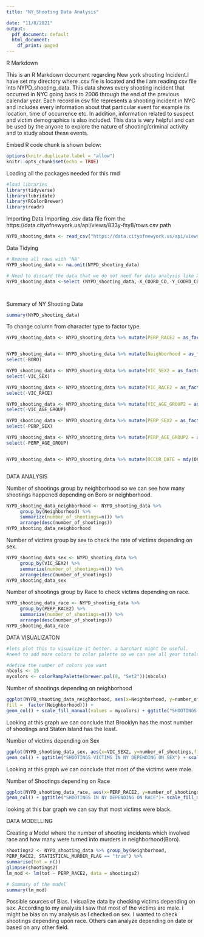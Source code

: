 ---
title: "NY_Shooting Data Analysis"

date: "11/8/2021"
output:
  pdf_document: default
  html_document:
    df_print: paged
---



R Markdown

This is an R Markdown document regarding New york shooting Incident.I have set my directory where .csv file is located and the i am reading csv file into NYPD_shooting_data. This data shows every shooting incident that occurred in NYC going back to 2006 through the end of the previous calendar year. Each record in csv file represents a shooting incident in NYC and includes every information about that particular event for example its location, time of occurrence etc. In addition, information related to suspect and victim demographics is also included. This data is very helpful and can be used by the anyone to explore the nature of shooting/criminal activity and to study about these events.

Embed R code chunk is shown below:

```{r setup, include=FALSE}
options(knitr.duplicate.label = "allow")
knitr::opts_chunk$set(echo = TRUE)

```
Loading all the packages needed for this rmd

```{r packages, include=FALSE}
#load libraries
library(tidyverse)
library(lubridate)
library(RColorBrewer)
library(readr)
```


Importing Data
Importing  .csv data file from the https://data.cityofnewyork.us/api/views/833y-fsy8/rows.csv  path 

``` {r importing, echo=FALSE}

NYPD_shooting_data <- read_csv("https://data.cityofnewyork.us/api/views/833y-fsy8/rows.csv?accessType=DOWNLOAD")

```


 Data Tidying

``` {r tidying, echo=FALSE}
# Remove all rows with "NA"
NYPD_shooting_data <- na.omit(NYPD_shooting_data)

# Need to discard the data that we do not need for data analysis like X_COORD_CD, Y_COORD_CD ,Longitude,Latitude,Lon_Lat,JURISDICTION_CODE
NYPD_shooting_data <-select (NYPD_shooting_data,-X_COORD_CD,-Y_COORD_CD,-Longitude,-Latitude,-Lon_Lat,-JURISDICTION_CODE)




```

Summary of NY Shooting Data

```{r NYPD_shooting_data_summary, echo=FALSE}
summary(NYPD_shooting_data)

```
To change column from character type to factor type. 

``` {r tidying2, echo=FALSE}

NYPD_shooting_data <- NYPD_shooting_data %>% mutate(PERP_RACE2 = as_factor(PERP_RACE)) %>% select(-PERP_RACE)


NYPD_shooting_data <- NYPD_shooting_data %>% mutate(Neighborhood = as_factor(BORO)) %>% 
select(-BORO)

NYPD_shooting_data <- NYPD_shooting_data %>% mutate(VIC_SEX2 = as_factor(VIC_SEX)) %>% 
select(-VIC_SEX)

NYPD_shooting_data <- NYPD_shooting_data %>% mutate(VIC_RACE2 = as_factor(VIC_RACE)) %>% 
select(-VIC_RACE)

NYPD_shooting_data <- NYPD_shooting_data %>% mutate(VIC_AGE_GROUP2 = as_factor(VIC_AGE_GROUP)) %>% 
select(-VIC_AGE_GROUP)

NYPD_shooting_data <- NYPD_shooting_data %>% mutate(PERP_SEX2 = as_factor(PERP_SEX)) %>% 
select(-PERP_SEX)

NYPD_shooting_data <- NYPD_shooting_data %>% mutate(PERP_AGE_GROUP2 = as_factor(PERP_AGE_GROUP)) %>% 
select(-PERP_AGE_GROUP)


NYPD_shooting_data <- NYPD_shooting_data %>% mutate(OCCUR_DATE = mdy(OCCUR_DATE))



```
 DATA ANALYSIS

Number of shootings group by neighborhood so we can see how many shootings happened depending on Boro or neighborhood.
 
``` {r shootings based on neighborhood }
NYPD_shooting_data_neighborhood <- NYPD_shooting_data %>% 
     group_by(Neighborhood) %>%
     summarize(number_of_shootings=n()) %>%
     arrange(desc(number_of_shootings))
NYPD_shooting_data_neighborhood 
```
 Number of victims group by sex to check the rate of victims depending on sex.

``` {r shootings group by sex }
NYPD_shooting_data_sex <- NYPD_shooting_data %>% 
     group_by(VIC_SEX2) %>%
     summarize(number_of_shootings=n()) %>%
     arrange(desc(number_of_shootings))
NYPD_shooting_data_sex 
```

 Number of shootings group by Race to check victims depending on race.

``` {r shootings group by race }
NYPD_shooting_data_race <- NYPD_shooting_data %>% 
     group_by(PERP_RACE2) %>%
     summarize(number_of_shootings=n()) %>%
     arrange(desc(number_of_shootings))
NYPD_shooting_data_race 
```
 DATA VISUALIZATON

```{r}
#lets plot this to visualize it better. a barchart might be useful.
#need to add more colors to color palette so we can see all year totals in each bar

#define the number of colors you want
nbcols <- 15
mycolors <- colorRampPalette(brewer.pal(8, "Set2"))(nbcols)
```
 Number of shootings depending on neighborhood

``` {r NYPD_shooting_data_neighborhood plot}
ggplot(NYPD_shooting_data_neighborhood, aes(x=Neighborhood, y=number_of_shootings,
fill =  factor(Neighborhood))) + 
geom_col() + scale_fill_manual(values = mycolors) + ggtitle("SHOOTINGS IN NY DEPENDING ON NEIGHBORHOOD")

``` 
Looking at this graph we can conclude that Brooklyn has the most number of shootings and Staten Island has the least. 


 Number of victims depending on Sex
 
``` {r NYPD_shooting_data_sex plot}
ggplot(NYPD_shooting_data_sex, aes(x=VIC_SEX2, y=number_of_shootings,fill =  factor(VIC_SEX2))) + 
geom_col() + ggtitle("SHOOTINGS VICTIMS IN NY DEPENDING ON SEX") + scale_fill_manual(values = mycolors)
```
Looking at this graph we can conclude that most of the victims were male. 

 Number of Shootings depending on Race
 
``` {r NYPD_shooting_data_race plot}
ggplot(NYPD_shooting_data_race, aes(x=PERP_RACE2, y=number_of_shootings,fill =  factor(PERP_RACE2))) + 
geom_col() + ggtitle("SHOOTINGS IN NY DEPENDING ON RACE")+ scale_fill_manual(values = mycolors)

```
looking at this bar graph we can say that most victims were black.

DATA MODELLING

Creating a Model where the number of shooting incidents which involved race and how many were turned into murders in neighborhood(Boro).

``` {r Modelling}
shootings2 <- NYPD_shooting_data %>% group_by(Neighborhood,
PERP_RACE2, STATISTICAL_MURDER_FLAG == "true") %>% 
summarise(tot = n())
glimpse(shootings2)
lm_mod <- lm(tot ~ PERP_RACE2, data = shootings2)

# Summary of the model
summary(lm_mod)
```
Possible sources of Bias.
I visualize data by checking victims depending on sex. According to my  analysis I saw that most of the victims are male. i might be bias on my analysis as I checked on sex. I wanted to check shootings depending upon race. Others can analyze depending on date or based on any other field.

